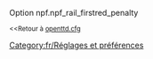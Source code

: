 {{fr/Amorce}}
Option npf.npf_rail_firstred_penalty

<small><<Retour à [[Main/fr/Openttd.cfg|openttd.cfg]]</small>
[[Category:fr/Réglages et préférences]]